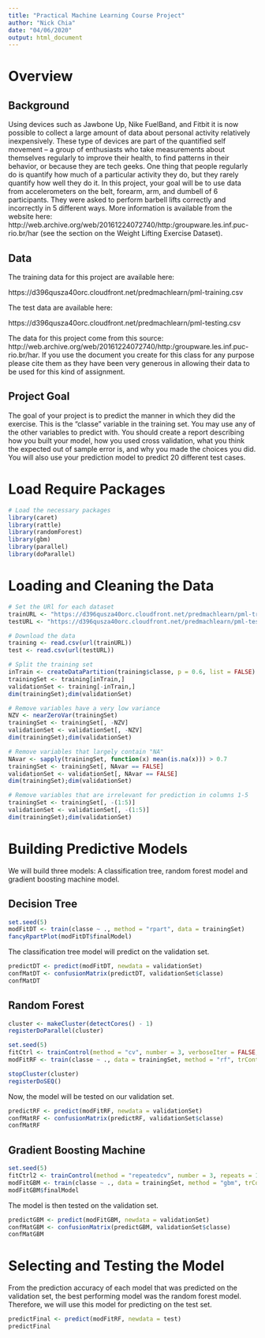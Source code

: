 ```yaml
---
title: "Practical Machine Learning Course Project"
author: "Nick Chia"
date: "04/06/2020"
output: html_document
---
```

# Overview
## Background

Using devices such as Jawbone Up, Nike FuelBand, and Fitbit it is now possible to collect a large amount of data about personal activity relatively inexpensively. These type of devices are part of the quantified self movement – a group of enthusiasts who take measurements about themselves regularly to improve their health, to find patterns in their behavior, or because they are tech geeks. One thing that people regularly do is quantify how much of a particular activity they do, but they rarely quantify how well they do it. In this project, your goal will be to use data from accelerometers on the belt, forearm, arm, and dumbell of 6 participants. They were asked to perform barbell lifts correctly and incorrectly in 5 different ways. More information is available from the website here: http://web.archive.org/web/20161224072740/http:/groupware.les.inf.puc-rio.br/har (see the section on the Weight Lifting Exercise Dataset).

## Data

The training data for this project are available here:

https://d396qusza40orc.cloudfront.net/predmachlearn/pml-training.csv

The test data are available here:

https://d396qusza40orc.cloudfront.net/predmachlearn/pml-testing.csv

The data for this project come from this source: http://web.archive.org/web/20161224072740/http:/groupware.les.inf.puc-rio.br/har. If you use the document you create for this class for any purpose please cite them as they have been very generous in allowing their data to be used for this kind of assignment.

## Project Goal

The goal of your project is to predict the manner in which they did the exercise. This is the "classe" variable in the training set. You may use any of the other variables to predict with. You should create a report describing how you built your model, how you used cross validation, what you think the expected out of sample error is, and why you made the choices you did. You will also use your prediction model to predict 20 different test cases.

# Load Require Packages
```r
# Load the necessary packages
library(caret)
library(rattle)
library(randomForest)
library(gbm)
library(parallel)
library(doParallel)
```

# Loading and Cleaning the Data
```r
# Set the URl for each dataset
trainURL <- "https://d396qusza40orc.cloudfront.net/predmachlearn/pml-training.csv"
testURL <- "https://d396qusza40orc.cloudfront.net/predmachlearn/pml-testing.csv"

# Download the data
training <- read.csv(url(trainURL))
test <- read.csv(url(testURL))

# Split the training set
inTrain <- createDataPartition(training$classe, p = 0.6, list = FALSE)
trainingSet <- training[inTrain,]
validationSet <- training[-inTrain,]
dim(trainingSet);dim(validationSet)

# Remove variables have a very low variance
NZV <- nearZeroVar(trainingSet)
trainingSet <- trainingSet[, -NZV]
validationSet <- validationSet[, -NZV]
dim(trainingSet);dim(validationSet)

# Remove variables that largely contain "NA"
NAvar <- sapply(trainingSet, function(x) mean(is.na(x))) > 0.7
trainingSet <- trainingSet[, NAvar == FALSE]
validationSet <- validationSet[, NAvar == FALSE]
dim(trainingSet);dim(validationSet)

# Remove variables that are irrelevant for prediction in columns 1-5
trainingSet <- trainingSet[, -(1:5)]
validationSet <- validationSet[, -(1:5)]
dim(trainingSet);dim(validationSet)
```

# Building Predictive Models
We will build three models: A classification tree, random forest model and gradient boosting machine model. 

## Decision Tree
```r
set.seed(5)
modFitDT <- train(classe ~ ., method = "rpart", data = trainingSet)
fancyRpartPlot(modFitDT$finalModel)
```

The classification tree model will predict on the validation set. 
```r
predictDT <- predict(modFitDT, newdata = validationSet)
confMatDT <- confusionMatrix(predictDT, validationSet$classe)
confMatDT
```

## Random Forest
```r
cluster <- makeCluster(detectCores() - 1) 
registerDoParallel(cluster)

set.seed(5)
fitCtrl <- trainControl(method = "cv", number = 3, verboseIter = FALSE, allowParallel = TRUE)
modFitRF <- train(classe ~ ., data = trainingSet, method = "rf", trControl = fitCtrl)

stopCluster(cluster)
registerDoSEQ()
```

Now, the model will be tested on our validation set.
```r
predictRF <- predict(modFitRF, newdata = validationSet)
confMatRF <- confusionMatrix(predictRF, validationSet$classe)
confMatRF
```

## Gradient Boosting Machine
```r
set.seed(5)
fitCtrl2 <- trainControl(method = "repeatedcv", number = 3, repeats = 1)
modFitGBM <- train(classe ~ ., data = trainingSet, method = "gbm", trControl = fitCtrl2, verbose = FALSE)
modFitGBM$finalModel
```

The model is then tested on the validation set. 
```r
predictGBM <- predict(modFitGBM, newdata = validationSet)
confMatGBM <- confusionMatrix(predictGBM, validationSet$classe)
confMatGBM
```

# Selecting and Testing the Model
From the prediction accuracy of each model that was predicted on the validation set, the best performing model was the random forest model. Therefore, we will use this model for predicting on the test set.
```r
predictFinal <- predict(modFitRF, newdata = test)
predictFinal
```